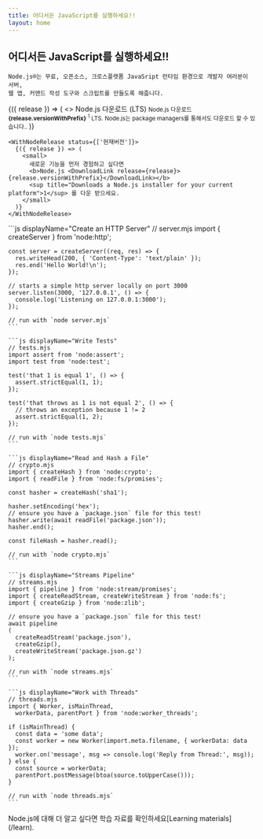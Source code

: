 ```yaml
---
title: 어디서든 JavaScript를 실행하세요!!
layout: home
---
```


<section>
  <WithBadge section="index" />

  <div>
    <h1 className="special">어디서든 JavaScript를 실행하세요!!</h1>

    Node.js®는 무료, 오픈소스, 크로스플랫폼 JavaSript 런타임 환경으로 개발자 여러분이 서버,
    웹 앱, 커맨드 작성 도구와 스크립트를 만들도록 해줍니다.

  </div>

  <div>
    <WithNodeRelease status={['LTS']}>
      {({ release }) => (
        <>
          <DownloadButton release={release}>Node.js 다운로드 (LTS)</DownloadButton>
          <small>
            Node.js 다운로드  <b>{release.versionWithPrefix}</b>
            <sup title="Downloads a Node.js installer for your current platform">1</sup> LTS.
            Node.js는 <Link href="/download/package-manager">package managers</Link>를 통해서도 다운로드 할 수 있습니다..
          </small>
        </>
      )}
    </WithNodeRelease>

    <WithNodeRelease status={['현재버전']}>
      {({ release }) => (
        <small>
          새로운 기능을 먼저 경험하고 싶다면
          <b>Node.js <DownloadLink release={release}>{release.versionWithPrefix}</DownloadLink></b>
          <sup title="Downloads a Node.js installer for your current platform">1</sup> 를 다운 받으세요.
        </small>
      )}
    </WithNodeRelease>

  </div>
</section>

<section>
  <div>
    ```js displayName="Create an HTTP Server"
    // server.mjs
    import { createServer } from 'node:http';

    const server = createServer((req, res) => {
      res.writeHead(200, { 'Content-Type': 'text/plain' });
      res.end('Hello World!\n');
    });

    // starts a simple http server locally on port 3000
    server.listen(3000, '127.0.0.1', () => {
      console.log('Listening on 127.0.0.1:3000');
    });

    // run with `node server.mjs`
    ```

    ```js displayName="Write Tests"
    // tests.mjs
    import assert from 'node:assert';
    import test from 'node:test';

    test('that 1 is equal 1', () => {
      assert.strictEqual(1, 1);
    });

    test('that throws as 1 is not equal 2', () => {
      // throws an exception because 1 != 2
      assert.strictEqual(1, 2);
    });

    // run with `node tests.mjs`
    ```

    ```js displayName="Read and Hash a File"
    // crypto.mjs
    import { createHash } from 'node:crypto';
    import { readFile } from 'node:fs/promises';

    const hasher = createHash('sha1');

    hasher.setEncoding('hex');
    // ensure you have a `package.json` file for this test!
    hasher.write(await readFile('package.json'));
    hasher.end();

    const fileHash = hasher.read();

    // run with `node crypto.mjs`
    ```

    ```js displayName="Streams Pipeline"
    // streams.mjs
    import { pipeline } from 'node:stream/promises';
    import { createReadStream, createWriteStream } from 'node:fs';
    import { createGzip } from 'node:zlib';

    // ensure you have a `package.json` file for this test!
    await pipeline
    (
      createReadStream('package.json'),
      createGzip(),
      createWriteStream('package.json.gz')
    );

    // run with `node streams.mjs`
    ```

    ```js displayName="Work with Threads"
    // threads.mjs
    import { Worker, isMainThread,
      workerData, parentPort } from 'node:worker_threads';

    if (isMainThread) {
      const data = 'some data';
      const worker = new Worker(import.meta.filename, { workerData: data });
      worker.on('message', msg => console.log('Reply from Thread:', msg));
    } else {
      const source = workerData;
      parentPort.postMessage(btoa(source.toUpperCase()));
    }

    // run with `node threads.mjs`
    ```

  </div>
  Node.js에 대해 더 알고 싶다면 학습 자료를 확인하세요[Learning materials](/learn).
</section>
